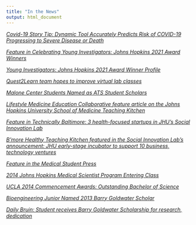 ```yaml
---
title: "In the News"
output: html_document
---
```

[*Covid-19 Story Tip: Dynamic Tool Accurately Predicts Risk of COVID-19 Progressing to Severe Disease or Death*](https://www.hopkinsmedicine.org/news/newsroom/news-releases/covid-19-story-tip-dynamic-tool-accurately-predicts-risk-of-covid-19-progressing-to-severe-disease-or-death)

[*Feature in Celebrating Young Investigators: Johns Hopkins 2021 Award Winners*](https://www.hopkinsmedicine.org/som/kudos/young-investigators-day-2021/bios.html#wongvibulsin)

[*Young Investigators: Johns Hopkins 2021 Award Winner Profile*](https://hopkinsyidp.org/people/shannon-wongvibulsin/)

[*Quest2Learn team hopes to improve virtual lab classes*](https://www.jhunewsletter.com/article/2020/11/quest2learn-team-hopes-to-improve-virtual-lab-classes)

[*Malone Center Students Named as ATS Student Scholars*](https://malonecenter.jhu.edu/malone-center-students-named-ats-student-scholars/)

[*Lifestyle Medicine Education Collaborative feature article on the Johns Hopkins University School of Medicine Teaching Kitchen*](http://lifestylemedicineeducation.org/johns-hopkins-university-school-of-medicine-teaching-kitchen/)

[*Feature in Technically Baltimore: 3 health-focused startups in JHU’s Social Innovation Lab*](https://technical.ly/baltimore/2016/04/20/3-health-focused-startups-jhus-social-innovation-lab/)

[*B'more Healthy Teaching Kitchen featured in the Social Innovation Lab's announcement: JHU early-stage incubator to support 10 business, technology ventures*](https://hub.jhu.edu/2015/10/30/social-innovation-lab-2015-2016-cohort/)

[*Feature in the Medical Student Press*](https://mbasic.facebook.com/story.php?story_fbid=1539715386270686&substory_index=0&id=1408883999353826&refid=17&_ft_=top_level_post_id.1539715322937359%3Atl_objid.1539715322937359%3Athrowback_story_fbid.1539715386270686%3Apage_id.1408883999353826%3Apage_insights.%7B%221408883999353826%22%3A%7B%22role%22%3A1%2C%22page_id%22%3A1408883999353826%2C%22post_context%22%3A%7B%22story_fbid%22%3A1539715386270686%2C%22publish_time%22%3A1418770643%2C%22story_name%22%3A%22EntPhotoNodeBasedEdgeStory%22%2C%22object_fbtype%22%3A22%7D%2C%22actor_id%22%3A1408883999353826%2C%22psn%22%3A%22EntPhotoNodeBasedEdgeStory%22%2C%22sl%22%3A4%2C%22targets%22%3A%5B%7B%22page_id%22%3A1408883999353826%2C%22actor_id%22%3A1408883999353826%2C%22role%22%3A1%2C%22post_id%22%3A1539715386270686%2C%22share_id%22%3A0%7D%5D%7D%2C%2235281659193%22%3A%7B%22page_id%22%3A35281659193%2C%22role%22%3A16%2C%22actor_id%22%3A1408883999353826%2C%22psn%22%3A%22EntPhotoNodeBasedEdgeStory%22%2C%22sl%22%3A4%7D%7D%3Athid.1408883999353826%3A306061129499414%3A69%3A1388563200%3A1420099199%3A-4081180898271185253&__tn__=%2As-R)

[*2014 Johns Hopkins Medical Scientist Program Entering Class*](https://mdphd.johnshopkins.edu/class2014-2/)

[*UCLA 2014 Commencement Awards: Outstanding Bachelor of Science*](https://samueli.ucla.edu/2014-commencement-awards/)

[*Bioengineering Junior Named 2013 Barry Goldwater Scholar*](https://samueli.ucla.edu/bioengineering-junior-named-2013-barry-goldwater-scholar/)

[*Daily Bruin: Student receives Barry Goldwater Scholarship for research, dedication*](https://dailybruin.com/2013/05/14/student-receives-barry-goldwater-scholarship-for-research-dedication)